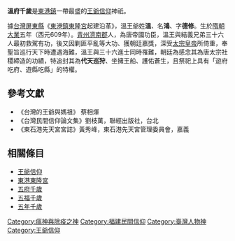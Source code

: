 '''溫府千歲'''是[[東港鎮_(台灣)|東港鎮]]一帶最盛的[[王爺信仰|王爺信仰]]神祇。

據[[台灣|台灣]][[屏東縣|屏東縣]]《[[東港鎮_(臺灣)|東港鎮]][[東港東隆宮|東隆宮]]起建沿革》，溫王爺姓'''溫'''、名'''鴻'''、字'''德修'''。生於[[隋朝|隋朝]][[大業|大業]]五年（西元609年）。[[青州_(消歧義)|青州]][[濟南郡|濟南郡]]人，為唐帝國功臣，溫王與結義兄弟三十六人最初救駕有功，後又因剿匪平亂等大功、獲朝廷嘉獎，深受[[唐太宗|太宗皇帝]]所倚重，奉聖旨巡行天下時遭遇海難，溫王與三十六進士同時罹難，朝廷為感念其為唐太宗社稷締造的功績，特追封其為'''代天巡狩'''、坐擁王船、護佑蒼生，且祭祀上具有「遊府吃府、遊縣吃縣」的特權。

==參考文獻==
*《台灣的王爺與媽祖》 蔡相煇
*《台灣民間信仰論文集》劉枝萬，聯經出版社，台北
*《東石港先天宮宮誌》黃秀峰，東石港先天宮管理委員會，嘉義

==相關條目==
*[[王爺信仰|王爺信仰]]
*[[東港東隆宮|東港東隆宮]]
*[[五府千歲|五府千歲]]
*[[五福千歲|五福千歲]]
*[[五年千歲|五年千歲]]

[[Category:瘟神與除疫之神|Category:瘟神與除疫之神]]


[[Category:福建民間信仰|Category:福建民間信仰]]
[[Category:臺灣人物神|Category:臺灣人物神]]
[[Category:王爺信仰|Category:王爺信仰]]